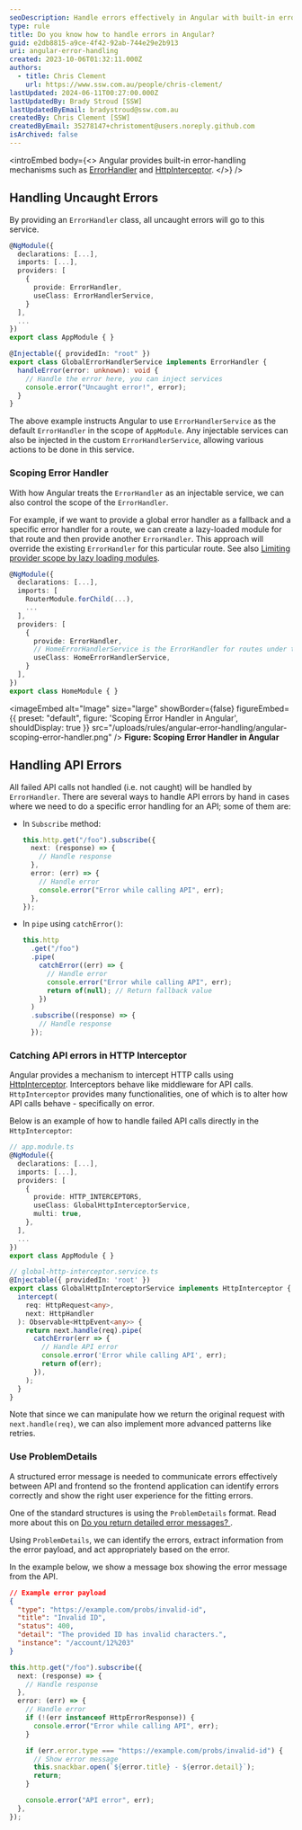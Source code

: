 ```yaml
---
seoDescription: Handle errors effectively in Angular with built-in error-handling mechanisms like ErrorHandler and HttpInterceptor, learn how to scope error handlers and catch API errors
type: rule
title: Do you know how to handle errors in Angular?
guid: e2db8815-a9ce-4f42-92ab-744e29e2b913
uri: angular-error-handling
created: 2023-10-06T01:32:11.000Z
authors:
  - title: Chris Clement
    url: https://www.ssw.com.au/people/chris-clement/
lastUpdated: 2024-06-11T00:27:00.000Z
lastUpdatedBy: Brady Stroud [SSW]
lastUpdatedByEmail: bradystroud@ssw.com.au
createdBy: Chris Clement [SSW]
createdByEmail: 35278147+christoment@users.noreply.github.com
isArchived: false
---
```


<introEmbed
  body={<>
Angular provides built-in error-handling mechanisms such as [ErrorHandler](https://angular.io/api/core/ErrorHandler) and [HttpInterceptor](https://angular.io/api/common/http/HttpInterceptor).
  </>}
/>
## Handling Uncaught Errors

By providing an `ErrorHandler` class, all uncaught errors will go to this service.

```ts
@NgModule({
  declarations: [...],
  imports: [...],
  providers: [
    {
      provide: ErrorHandler,
      useClass: ErrorHandlerService,
    }
  ],
  ...
})
export class AppModule { }
```

```ts
@Injectable({ providedIn: "root" })
export class GlobalErrorHandlerService implements ErrorHandler {
  handleError(error: unknown): void {
    // Handle the error here, you can inject services
    console.error("Uncaught error!", error);
  }
}
```

The above example instructs Angular to use `ErrorHandlerService` as the default `ErrorHandler` in the scope of `AppModule`.
Any injectable services can also be injected in the custom `ErrorHandlerService`, allowing various actions to be done in this service.

### Scoping Error Handler

With how Angular treats the `ErrorHandler` as an injectable service, we can also control the scope of the `ErrorHandler`.

For example, if we want to provide a global error handler as a fallback and a specific error handler for a route, we can create a lazy-loaded module for that route and then provide another `ErrorHandler`. This approach will override the existing `ErrorHandler` for this particular route. See also [Limiting provider scope by lazy loading modules](https://angular.io/guide/providers#limiting-provider-scope-by-lazy-loading-modules).

```ts
@NgModule({
  declarations: [...],
  imports: [
    RouterModule.forChild(...),
    ...
  ],
  providers: [
    {
      provide: ErrorHandler,
      // HomeErrorHandlerService is the ErrorHandler for routes under this lazy-loaded module
      useClass: HomeErrorHandlerService,
    }
  ],
})
export class HomeModule { }
```


<imageEmbed
  alt="Image"
  size="large"
  showBorder={false}
  figureEmbed={{
    preset: "default",
    figure: 'Scoping Error Handler in Angular',
    shouldDisplay: true
  }}
  src="/uploads/rules/angular-error-handling/angular-scoping-error-handler.png"
/>
**Figure: Scoping Error Handler in Angular**

## Handling API Errors

All failed API calls not handled (i.e. not caught) will be handled by `ErrorHandler`. There are several ways to handle API errors by hand in cases where we need to do a specific error handling for an API; some of them are:

* In `Subscribe` method:

  ```ts
  this.http.get("/foo").subscribe({
    next: (response) => {
      // Handle response
    },
    error: (err) => {
      // Handle error
      console.error("Error while calling API", err);
    },
  });
  ```

* In `pipe` using `catchError()`:

  ```ts
  this.http
    .get("/foo")
    .pipe(
      catchError((err) => {
        // Handle error
        console.error("Error while calling API", err);
        return of(null); // Return fallback value
      })
    )
    .subscribe((response) => {
      // Handle response
    });
  ```

### Catching API errors in HTTP Interceptor

Angular provides a mechanism to intercept HTTP calls using [HttpInterceptor](https://angular.io/api/common/http/HttpInterceptor). Interceptors behave like middleware for API calls.
`HttpInterceptor` provides many functionalities, one of which is to alter how API calls behave - specifically on error.

Below is an example of how to handle failed API calls directly in the `HttpInterceptor`:

```ts
// app.module.ts
@NgModule({
  declarations: [...],
  imports: [...],
  providers: [
    {
      provide: HTTP_INTERCEPTORS,
      useClass: GlobalHttpInterceptorService,
      multi: true,
    },
  ],
  ...
})
export class AppModule { }

// global-http-interceptor.service.ts
@Injectable({ providedIn: 'root' })
export class GlobalHttpInterceptorService implements HttpInterceptor {
  intercept(
    req: HttpRequest<any>,
    next: HttpHandler
  ): Observable<HttpEvent<any>> {
    return next.handle(req).pipe(
      catchError(err => {
        // Handle API error
        console.error('Error while calling API', err);
        return of(err);
      }),
    );
  }
}
```

Note that since we can manipulate how we return the original request with `next.handle(req)`, we can also implement more advanced patterns like retries.

### Use ProblemDetails

A structured error message is needed to communicate errors effectively between API and frontend so the frontend application can identify errors correctly and show the right user experience for the fitting errors.

One of the standard structures is using the `ProblemDetails` format. Read more about this on [Do you return detailed error messages?
](/do-you-return-detailed-error-messages).

Using `ProblemDetails`, we can identify the errors, extract information from the error payload, and act appropriately based on the error.

In the example below, we show a message box showing the error message from the API.

```json
// Example error payload
{
  "type": "https://example.com/probs/invalid-id",
  "title": "Invalid ID",
  "status": 400,
  "detail": "The provided ID has invalid characters.",
  "instance": "/account/12%203"
}
```

```ts
this.http.get("/foo").subscribe({
  next: (response) => {
    // Handle response
  },
  error: (err) => {
    // Handle error
    if (!(err instanceof HttpErrorResponse)) {
      console.error("Error while calling API", err);
    }

    if (err.error.type === "https://example.com/probs/invalid-id") {
      // Show error message
      this.snackbar.open(`${error.title} - ${error.detail}`);
      return;
    }

    console.error("API error", err);
  },
});
```
